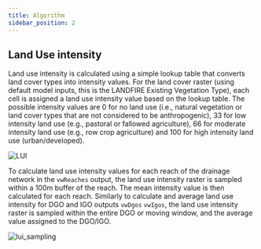 ```yaml
---
title: Algorithm
sidebar_position: 2
---
```


## Land Use intensity

Land use intensity is calculated using a simple lookup table that converts land cover types into intensity values. For the land cover raster (using default model inputs, this is the LANDFIRE Existing Vegetation Type), each cell is assigned a land use intensity value based on the lookup table. The possible intensity values are 0 for no land use (i.e., natural vegetation or land cover types that are not considered to be anthropogenic), 33 for low intensity land use (e.g., pastoral or fallowed agriculture), 66 for moderate intensity land use (e.g., row crop agriculture) and 100 for high intensity land use (urban/developed).

![LUI](/img/anthro/lui_conv.png)

To calculate land use intensity values for each reach of the drainage network in the `vwReaches` output, the land use intensity raster is sampled within a 100m buffer of the reach. The mean intensity value is then calculated for each reach. Similarly to calculate and average land use intensity for DGO and IGO outputs `vwDgos` `vwIgos`, the land use intensity raster is sampled within the entire DGO or moving window, and the average value assigned to the DGO/IGO.

![lui_sampling](/img/anthro/lui_sampling.png)
